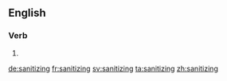 ==English==

===Verb===
{{head|en}}

# {{present participle of|sanitize}}

[[de:sanitizing]]
[[fr:sanitizing]]
[[sv:sanitizing]]
[[ta:sanitizing]]
[[zh:sanitizing]]